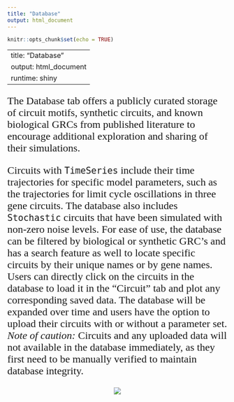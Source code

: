 ```yaml
---
title: "Database"
output: html_document
---
```


```r
knitr::opts_chunk$set(echo = TRUE)
```

---
title: "Database"
output: html_document
runtime: shiny
---
<style type="text/css">

h1.title {

text-align: center;
color: DarkBlue;
font-size: 38px;

}

p{

font-size: 18pt;
font-family: times, serif;
}

p1{

font-size: 14pt;
font-family: times, serif;
}

</style>

<p>
The Database tab offers a publicly curated storage of circuit motifs, synthetic circuits, and known biological GRCs from published literature to encourage additional exploration and sharing of their simulations. 
</p>

<p>
Circuits with `TimeSeries` include their time trajectories for specific model parameters, such as the trajectories for limit cycle oscillations in three gene circuits. The database also includes `Stochastic` circuits that have been simulated with non-zero noise levels. For ease of use, the database can be filtered by biological or synthetic GRC’s and has a search feature as well to locate specific circuits by their unique names or by gene names. Users can directly click on the circuits in the database to load it in the “Circuit” tab and plot any corresponding saved data.  The database will be expanded over time and users have the option to upload their circuits with or without a parameter set. *Note of caution:* Circuits and any uploaded data will not available in the database immediately, as they first need to be manually verified to maintain database integrity.
</p>


<center>

![](images/database_1.png)

</center>